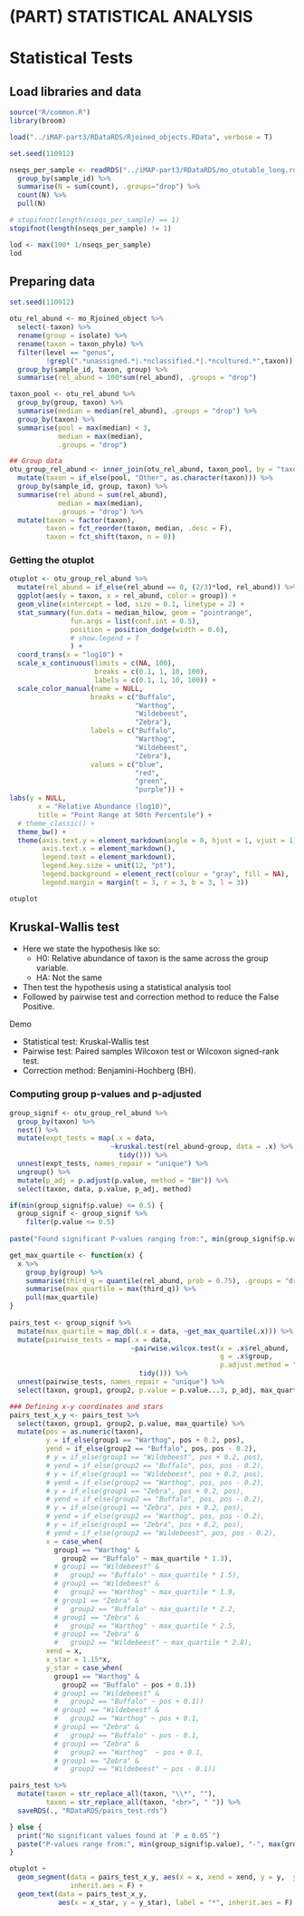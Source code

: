 # (PART) STATISTICAL ANALYSIS {-}

# Statistical Tests

## Load libraries and data
```r
source("R/common.R")
library(broom)

load("../iMAP-part3/RDataRDS/Rjoined_objects.RData", verbose = T)

set.seed(110912)

nseqs_per_sample <- readRDS("../iMAP-part3/RDataRDS/mo_otutable_long.rds") %>% 
  group_by(sample_id) %>%
  summarise(N = sum(count), .groups="drop") %>%
  count(N) %>%
  pull(N)

# stopifnot(length(nseqs_per_sample) == 1)
stopifnot(length(nseqs_per_sample) != 1)

lod <- max(100* 1/nseqs_per_sample)
lod
```

## Preparing data
```r
set.seed(110912)

otu_rel_abund <- mo_Rjoined_object %>% 
  select(-taxon) %>% 
  rename(group = isolate) %>% 
  rename(taxon = taxon_phylo) %>% 
  filter(level == "genus",
         !grepl(".*unassigned.*|.*nclassified.*|.*ncultured.*",taxon)) %>% 
  group_by(sample_id, taxon, group) %>% 
  summarise(rel_abund = 100*sum(rel_abund), .groups = "drop")

taxon_pool <- otu_rel_abund %>%
  group_by(group, taxon) %>%
  summarise(median = median(rel_abund), .groups = "drop") %>%
  group_by(taxon) %>% 
  summarise(pool = max(median) < 3,
            median = max(median),
            .groups = "drop")

## Group data
otu_group_rel_abund <- inner_join(otu_rel_abund, taxon_pool, by = "taxon" ) %>% 
  mutate(taxon = if_else(pool, "Other", as.character(taxon))) %>% 
  group_by(sample_id, group, taxon) %>% 
  summarise(rel_abund = sum(rel_abund), 
            median = max(median),
            .groups = "drop") %>%
  mutate(taxon = factor(taxon),
         taxon = fct_reorder(taxon, median, .desc = F),
         taxon = fct_shift(taxon, n = 0)) 
```

### Getting the otuplot
```r
otuplot <- otu_group_rel_abund %>% 
  mutate(rel_abund = if_else(rel_abund == 0, (2/3)*lod, rel_abund)) %>%
  ggplot(aes(y = taxon, x = rel_abund, color = group)) +
  geom_vline(xintercept = lod, size = 0.1, linetype = 2) +
  stat_summary(fun.data = median_hilow, geom = "pointrange",
               fun.args = list(conf.int = 0.5),
               position = position_dodge(width = 0.6),
               # show.legend = T
               ) +
  coord_trans(x = "log10") +
  scale_x_continuous(limits = c(NA, 100),
                     breaks = c(0.1, 1, 10, 100),
                     labels = c(0.1, 1, 10, 100)) +
  scale_color_manual(name = NULL,
                    breaks = c("Buffalo",
                               "Warthog",
                               "Wildebeest",
                               "Zebra"),
                    labels = c("Buffalo",
                               "Warthog",
                               "Wildebeest",
                               "Zebra"),
                    values = c("blue",
                               "red",
                               "green",
                               "purple")) +
labs(y = NULL,
       x = "Relative Abundance (log10)",
       title = "Point Range at 50th Percentile") +
  # theme_classic() +
  theme_bw() +
  theme(axis.text.y = element_markdown(angle = 0, hjust = 1, vjust = 1),
        axis.text.x = element_markdown(),
        legend.text = element_markdown(),
        legend.key.size = unit(12, "pt"),
        legend.background = element_rect(colour = "gray", fill = NA),
        legend.margin = margin(t = 3, r = 3, b = 3, l = 3))

otuplot
```



## Kruskal-Wallis test
- Here we state the hypothesis like so:
  - H0: Relative abundance of taxon is the same across the group variable.
  - HA: Not the same
- Then test the hypothesis using a statistical analysis tool
- Followed by pairwise test and correction method to reduce the False Positive.

Demo

- Statistical test: Kruskal-Wallis test
- Pairwise test: Paired samples Wilcoxon test or Wilcoxon signed-rank test.
- Correction method: Benjamini-Hochberg (BH).

### Computing group p-values and p-adjusted
```r
group_signif <- otu_group_rel_abund %>% 
  group_by(taxon) %>% 
  nest() %>% 
  mutate(expt_tests = map(.x = data,
                         ~kruskal.test(rel_abund~group, data = .x) %>% 
                           tidy())) %>%
  unnest(expt_tests, names_repair = "unique") %>% 
  ungroup() %>% 
  mutate(p_adj = p.adjust(p.value, method = "BH")) %>% 
  select(taxon, data, p.value, p_adj, method)

if(min(group_signif$p.value) <= 0.5) {
  group_signif <- group_signif %>% 
    filter(p.value <= 0.5)
  
paste("Found significant P-values ranging from:", min(group_signif$p.value), "-", max(group_signif$p.value))

get_max_quartile <- function(x) {
  x %>% 
    group_by(group) %>% 
    summarise(third_q = quantile(rel_abund, prob = 0.75), .groups = "drop") %>%
    summarise(max_quartile = max(third_q)) %>% 
    pull(max_quartile)
}
  
pairs_test <- group_signif %>% 
  mutate(max_quartile = map_dbl(.x = data, ~get_max_quartile(.x))) %>% 
  mutate(pairwise_tests = map(.x = data,
                              ~pairwise.wilcox.test(x = .x$rel_abund,
                                                    g = .x$group,
                                                    p.adjust.method = "BH") %>%
                                tidy())) %>%
  unnest(pairwise_tests, names_repair = "unique") %>% 
  select(taxon, group1, group2, p.value = p.value...3, p_adj, max_quartile)

### Defining x-y coordinates and stars
pairs_test_x_y <- pairs_test %>% 
  select(taxon, group1, group2, p.value, max_quartile) %>% 
  mutate(pos = as.numeric(taxon),
         y = if_else(group1 == "Warthog", pos + 0.2, pos),
         yend = if_else(group2 == "Buffalo", pos, pos - 0.2),
         # y = if_else(group1 == "Wildebeest", pos + 0.2, pos),
         # yend = if_else(group2 == "Buffalo", pos, pos - 0.2),
         # y = if_else(group1 == "Wildebeest", pos + 0.2, pos),
         # yend = if_else(group2 == "Warthog", pos, pos - 0.2),       
         # y = if_else(group1 == "Zebra", pos + 0.2, pos),
         # yend = if_else(group2 == "Buffalo", pos, pos - 0.2),       
         # y = if_else(group1 == "Zebra", pos + 0.2, pos),
         # yend = if_else(group2 == "Warthog", pos, pos - 0.2),       
         # y = if_else(group1 == "Zebra", pos + 0.2, pos),
         # yend = if_else(group2 == "Wildebeest", pos, pos - 0.2),
         x = case_when(
           group1 == "Warthog" &
             group2 == "Buffalo" ~ max_quartile * 1.3),
           # group1 == "Wildebeest" &
           #   group2 == "Buffalo" ~ max_quartile * 1.5),
           # group1 == "Wildebeest" &
           #   group2 == "Warthog" ~ max_quartile * 1.9,
           # group1 == "Zebra" &
           #   group2 == "Buffalo" ~ max_quartile * 2.2,
           # group1 == "Zebra" &
           #   group2 == "Warthog" ~ max_quartile * 2.5,
           # group1 == "Zebra" &
           #   group2 == "Wildebeest" ~ max_quartile * 2.8),
         xend = x,
         x_star = 1.15*x,
         y_star = case_when(
           group1 == "Warthog" &
             group2 == "Buffalo" ~ pos + 0.1))
           # group1 == "Wildebeest" &
           #   group2 == "Buffalo" ~ pos + 0.1))
           # group1 == "Wildebeest" &
           #   group2 == "Warthog" ~ pos + 0.1,
           # group1 == "Zebra" &
           #   group2 == "Buffalo" ~ pos - 0.1,
           # group1 == "Zebra" &
           #   group2 == "Warthog"  ~ pos + 0.1,
           # group1 == "Zebra" &
           #   group2 == "Wildebeest" ~ pos - 0.1))

pairs_test %>%
  mutate(taxon = str_replace_all(taxon, "\\*", ""),
         taxon = str_replace_all(taxon, "<br>", " ")) %>% 
  saveRDS(., "RDataRDS/pairs_test.rds")

} else {
  print("No significant values found at `P ≤ 0.05`")
  paste("P-values range from:", min(group_signif$p.value), "-", max(group_signif$p.value))
}

otuplot +
  geom_segment(data = pairs_test_x_y, aes(x = x, xend = xend, y = y,  yend = yend),
               inherit.aes = F) +
  geom_text(data = pairs_test_x_y,
            aes(x = x_star, y = y_star), label = "*", inherit.aes = F)
```
